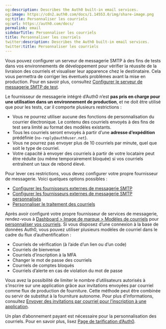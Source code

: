 ```yaml
---
og:description: Describes the Auth0 built-in email services.
og:image: https://cdn2.auth0.com/docs/1.14553.0/img/share-image.png
og:title: Personnaliser les courriels
og:url: https://auth0.com/docs/
permalink: email
sidebarTitle: Personnaliser les courriels
title: Personnaliser les courriels
twitter:description: Describes the Auth0 built-in email services.
twitter:title: Personnaliser les courriels
---
```


Vous pouvez configurer un serveur de messagerie SMTP à des fins de tests dans vos environnements de développement pour vérifier la réussite de la livraison des courriels et visualiser leur apparence chez le destinataire. Cela vous permettra de corriger les éventuels problèmes avant la mise en production. Pour en savoir plus, consultez [Configurer le serveur de messagerie SMTP de test](/brand-and-customize/email/configure-test-smtp-email-servers).

Le fournisseur de messagerie intégré d’Auth0 n’est **pas pris en charge pour une utilisation dans un environnement de production**, et ne doit être utilisé que pour les tests, car il comporte plusieurs restrictions :

* Vous ne pourrez utiliser aucune des fonctions de personnalisation du courrier électronique. Le contenu des courriels envoyés à des fins de test sera limité au format des modèles existants.
* Tous les courriels seront envoyés à partir d’une **adresse d’expédition** prédéfinie (`no-reply@auth0user.net`).
* Vous ne pourrez pas envoyer plus de 10 courriels par minute, quel que soit le type de courriel.
* Votre capacité à envoyer des courriels à partir de votre locataire peut être réduite (ou même temporairement bloquée) si vos courriels entraînent un taux de rebond élevé.

Pour lever ces restrictions, vous devez configurer votre propre fournisseur de messagerie. Voici quelques options possibles :

* [Configurer les fournisseurs externes de messagerie SMTP](/brand-and-customize/email/smtp-email-providers)
* [Configurer les fournisseurs externes de messagerie SMTP personnalisés](/brand-and-customize/email/configure-custom-external-smtp-email-provider)
* [Personnaliser le traitement des courriels](/brand-and-customize/email/manage-email-flow)

Après avoir configuré votre propre fournisseur de services de messagerie, rendez-vous à [Dashboard > Image de marque > Modèles de courriels](%24%7Bmanage_url%7D/#/emails) pour [personnaliser vos courriels](/brand-and-customize/email/customize-email-templates). Si vous disposez d’une connexion à la base de données Auth0, vous pouvez utiliser plusieurs modèles de courriel dans le cadre du flux d’authentification :

* Courriels de vérification (à l’aide d’un lien ou d’un code)
* Courriels de bienvenue
* Courriels d’inscription à la MFA
* Changer le mot de passe des courriels
* Courriels de comptes bloqués
* Courriels d’alerte en cas de violation du mot de passe

Vous avez la possibilité de limiter le nombre d’utilisateurs autorisés à s’inscrire sur une application grâce aux invitations envoyées par courriel comme flux de production de fourniture. Cette méthode peut être combinée ou servir de substitut à la fourniture autonome. Pour plus d’informations, consultez [Envoyer des invitations par courriel pour l’inscription à une application](/brand-and-customize/email/send-email-invitations-for-application-signup).

Un plan d’abonnement payant est nécessaire pour la personnalisation des courriels. Pour en savoir plus, lisez [Page de tarification d’Auth0](https://auth0.com/pricing).